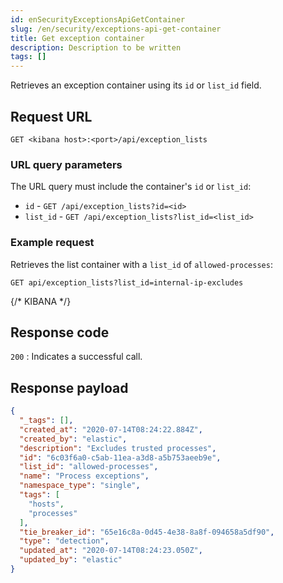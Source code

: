 ```yaml
---
id: enSecurityExceptionsApiGetContainer
slug: /en/security/exceptions-api-get-container
title: Get exception container
description: Description to be written
tags: []
---
```


<div id="exceptions-api-get-container"></div>

Retrieves an exception container using its `id` or `list_id` field.

## Request URL

`GET <kibana host>:<port>/api/exception_lists`

### URL query parameters

The URL query must include the container's `id` or `list_id`:

* `id` - `GET /api/exception_lists?id=<id>`
* `list_id` - `GET /api/exception_lists?list_id=<list_id>`

### Example request

Retrieves the list container with a `list_id` of `allowed-processes`:

```console
GET api/exception_lists?list_id=internal-ip-excludes
```
{/* KIBANA */}

## Response code

`200` 
    : Indicates a successful call.

## Response payload

```json
{
  "_tags": [],
  "created_at": "2020-07-14T08:24:22.884Z",
  "created_by": "elastic",
  "description": "Excludes trusted processes",
  "id": "6c03f6a0-c5ab-11ea-a3d8-a5b753aeeb9e",
  "list_id": "allowed-processes",
  "name": "Process exceptions",
  "namespace_type": "single",
  "tags": [
    "hosts",
    "processes"
  ],
  "tie_breaker_id": "65e16c8a-0d45-4e38-8a8f-094658a5df90",
  "type": "detection",
  "updated_at": "2020-07-14T08:24:23.050Z",
  "updated_by": "elastic"
}
```
